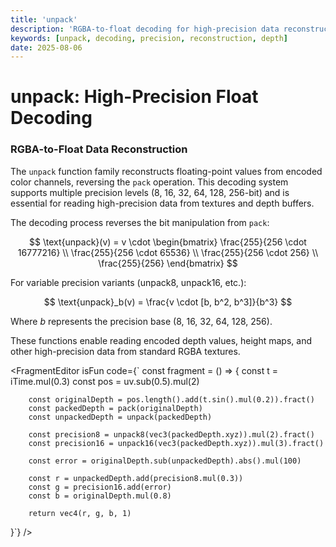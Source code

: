 ```yaml
---
title: 'unpack'
description: 'RGBA-to-float decoding for high-precision data reconstruction'
keywords: [unpack, decoding, precision, reconstruction, depth]
date: 2025-08-06
---
```



# unpack: High-Precision Float Decoding

### RGBA-to-Float Data Reconstruction

The `unpack` function family reconstructs floating-point values from encoded color channels, reversing the `pack` operation. This decoding system supports multiple precision levels (8, 16, 32, 64, 128, 256-bit) and is essential for reading high-precision data from textures and depth buffers.

The decoding process reverses the bit manipulation from `pack`:

$$
\text{unpack}(v) = v \cdot \begin{bmatrix}
\frac{255}{256 \cdot 16777216} \\
\frac{255}{256 \cdot 65536} \\
\frac{255}{256 \cdot 256} \\
\frac{255}{256}
\end{bmatrix}
$$

For variable precision variants (unpack8, unpack16, etc.):

$$
\text{unpack}_b(v) = \frac{v \cdot [b, b^2, b^3]}{b^3}
$$

Where $b$ represents the precision base (8, 16, 32, 64, 128, 256).

These functions enable reading encoded depth values, height maps, and other high-precision data from standard RGBA textures.

<FragmentEditor
        isFun
        code={`
const fragment = () => {
        const t = iTime.mul(0.3)
        const pos = uv.sub(0.5).mul(2)
        
        const originalDepth = pos.length().add(t.sin().mul(0.2)).fract()
        const packedDepth = pack(originalDepth)
        const unpackedDepth = unpack(packedDepth)
        
        const precision8 = unpack8(vec3(packedDepth.xyz)).mul(2).fract()
        const precision16 = unpack16(vec3(packedDepth.xyz)).mul(3).fract()
        
        const error = originalDepth.sub(unpackedDepth).abs().mul(100)
        
        const r = unpackedDepth.add(precision8.mul(0.3))
        const g = precision16.add(error)
        const b = originalDepth.mul(0.8)
        
        return vec4(r, g, b, 1)
}`}
/>